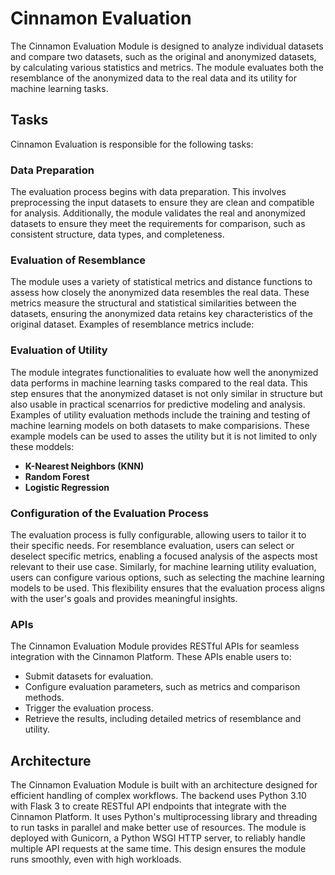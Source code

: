 # Cinnamon Evaluation

The Cinnamon Evaluation Module is designed to analyze individual datasets and compare two datasets, such as the original and anonymized datasets, by calculating various statistics and metrics. The module evaluates both the resemblance of the anonymized data to the real data and its utility for machine learning tasks.

## Tasks

Cinnamon Evaluation is responsible for the following tasks:

### Data Preparation

The evaluation process begins with data preparation. This involves preprocessing the input datasets to ensure they are clean and compatible for analysis. Additionally, the module validates the real and anonymized datasets to ensure they meet the requirements for comparison, such as consistent structure, data types, and completeness.

### Evaluation of Resemblance 

The module uses a variety of statistical metrics and distance functions to assess how closely the anonymized data resembles the real data. These metrics measure the structural and statistical similarities between the datasets, ensuring the anonymized data retains key characteristics of the original dataset. Examples of resemblance metrics include:


### Evaluation of Utility 
The module integrates functionalities to evaluate how well the anonymized data performs in machine learning tasks compared to the real data. This step ensures that the anonymized dataset is not only similar in structure but also usable in practical scenarrios for predictive modeling and analysis. Examples of utility evaluation methods include the training and testing of machine learning models on both datasets to make comparisions. These example models can be used to asses the utility but it is not limited to only these moddels:

  - **K-Nearest Neighbors (KNN)**
  - **Random Forest**
  - **Logistic Regression**

### Configuration of the Evaluation Process
The evaluation process is fully configurable, allowing users to tailor it to their specific needs. For resemblance evaluation, users can select or deselect specific metrics, enabling a focused analysis of the aspects most relevant to their use case. Similarly, for machine learning utility evaluation, users can configure various options, such as selecting the machine learning models to be used. This flexibility ensures that the evaluation process aligns with the user's goals and provides meaningful insights.

### APIs
The Cinnamon Evaluation Module provides RESTful APIs for seamless integration with the Cinnamon Platform. These APIs enable users to:

- Submit datasets for evaluation.
- Configure evaluation parameters, such as metrics and comparison methods.
- Trigger the evaluation process.
- Retrieve the results, including detailed metrics of resemblance and utility.

## Architecture
The Cinnamon Evaluation Module is built with an architecture designed for efficient handling of complex workflows. The backend uses Python 3.10 with Flask 3 to create RESTful API endpoints that integrate with the Cinnamon Platform. It uses Python's multiprocessing library and threading to run tasks in parallel and make better use of resources. The module is deployed with Gunicorn, a Python WSGI HTTP server, to reliably handle multiple API requests at the same time. This design ensures the module runs smoothly, even with high workloads.
